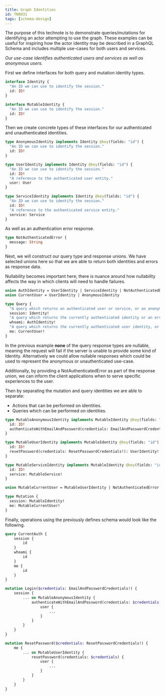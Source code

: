 ```yaml
---
title: Graph Identities
id: TN0031
tags: [schema-design]
---
```


The purpose of this technote is to demonstrate queries/mutations for identifying an actor attempting to use the graph. These examples can be useful for inspiring how the actor identity may be described in a GraphQL Schema and includes multiple use-cases for both users and services.

_Our use-case identifies authenticated users and services as well as anonymous users._

First we define interfaces for both query and mutation identity types.

```graphql
interface Identity {
  "An ID we can use to identify the session."
  id: ID!
}

interface MutableIdentity {
  "An ID we can use to identify the session."
  id: ID!
}
```

Then we create concrete types of these interfaces for our authenticated and unauthenticated identities.

```graphql
type AnonymousIdentity implements Identity @key(fields: "id") {
  "An ID we can use to identify the session."
  id: ID!
}

type UserIdentity implements Identity @key(fields: "id") {
  "An ID we can use to identify the session."
  id: ID!
  "A reference to the authenticated user entity."
  user: User
}

type ServiceIdentity implements Identity @key(fields: "id") {
  "An ID we can use to identify the session."
  id: ID!
  "A reference to the authenticated service entity."
  service: Service
}
```

As well as an authentication error response.

```graphql
type NotAuthenticatedError {
  message: String
}
```

Next, we will construct our query type and response unions. We have selected unions here so that we are able to return both identities and errors as response data.

Nullability becomes important here; there is nuance around how nullability affects the way in which clients will need to handle failures.

```graphql
union AuthIdentity = UserIdentity | ServiceIdentity | NotAuthenticatedError
union CurrentUser = UserIdentity | AnonymousIdentity

type Query {
  "A query which returns an authenticated user or service, or an anonymous identity."
  session: Identity!
  "A query which returns the currently authenticated identity or an error."
  whoami: AuthIdentity!
  "A query which returns the currently authenticated user identity, or an anonymous identity."
  me: CurrentUser!
}
```

<Caution>

In the previous example **none** of the query response types are nullable, meaning the request will fail if the server is unable to provide some kind of Identity. Alternatively we could allow nullable responses which could be used to represent the anonymous or unauthenticated use-case.

Additionally, by providing a NotAuthenticatedError as part of the response union, we can inform the client applications when to serve specific experiences to the user.

</Caution>

Then by separating the mutation and query identities we are able to separate:

- Actions that can be performed on identities.
- Queries which can be performed on identities.

```graphql
type MutableAnonymousIdentity implements MutableIdentity @key(fields: "id") {
  id: ID!
  authenticateWithEmailAndPassword(credentials: EmailAndPasswordCredentials!): UserIdentity!
}

type MutableUserIdentity implements MutableIdentity @key(fields: "id") {
  id: ID!
  resetPassword(credentials: ResetPasswordCredentials!): UserIdentity!
}

type MutableServiceIdentity implements MutableIdentity @key(fields: "id") {
  id: ID!
  service: MutableService!
}

union MutableCurrentUser = MutableUserIdentity | NotAuthenticatedError

type Mutation {
  session: MutableIdentity!
  me: MutableCurrentUser!
}
```

Finally, operations using the previously defines schema would look like the following.

```graphql
query CurrentAuth {
	session {
		id
	}
	whoami {
		id
	}
	me {
		id
	}
}

mutation Login($credentials: EmailAndPasswordCredentials!) {
	session {
		... on MutableAnonymousIdentity {
			authenticateWithEmailAndPassword(credentials: $credentials) {
				user {
					...
				}
			}
		}
	}
}

mutation ResetPassword($credentials: ResetPasswordCredentials!) {
	me {
		... on MutableUserIdentity {
			resetPassword(credentials: $credentials) {
				user {
					...
				}
			}
		}
	}
}
```
